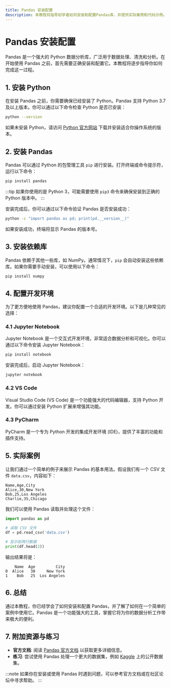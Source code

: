 ```yaml
---
title: Pandas 安装配置
description: 本教程将指导初学者如何安装和配置Pandas库，并提供实际案例和代码示例。
---
```


# Pandas 安装配置

Pandas 是一个强大的 Python 数据分析库，广泛用于数据处理、清洗和分析。在开始使用 Pandas 之前，首先需要正确安装和配置它。本教程将逐步指导你如何完成这一过程。

## 1. 安装 Python

在安装 Pandas 之前，你需要确保已经安装了 Python。Pandas 支持 Python 3.7 及以上版本。你可以通过以下命令检查 Python 是否已安装：

```bash
python --version
```

如果未安装 Python，请访问 [Python 官方网站](https://www.python.org/) 下载并安装适合你操作系统的版本。

## 2. 安装 Pandas

Pandas 可以通过 Python 的包管理工具 `pip` 进行安装。打开终端或命令提示符，运行以下命令：

```bash
pip install pandas
```

:::tip
如果你使用的是 Python 3，可能需要使用 `pip3` 命令来确保安装到正确的 Python 版本中。
:::

安装完成后，你可以通过以下命令验证 Pandas 是否安装成功：

```bash
python -c "import pandas as pd; print(pd.__version__)"
```

如果安装成功，终端将显示 Pandas 的版本号。

## 3. 安装依赖库

Pandas 依赖于其他一些库，如 NumPy。通常情况下，`pip` 会自动安装这些依赖库。如果你需要手动安装，可以使用以下命令：

```bash
pip install numpy
```

## 4. 配置开发环境

为了更方便地使用 Pandas，建议你配置一个合适的开发环境。以下是几种常见的选择：

### 4.1 Jupyter Notebook

Jupyter Notebook 是一个交互式开发环境，非常适合数据分析和可视化。你可以通过以下命令安装 Jupyter Notebook：

```bash
pip install notebook
```

安装完成后，启动 Jupyter Notebook：

```bash
jupyter notebook
```

### 4.2 VS Code

Visual Studio Code (VS Code) 是一个功能强大的代码编辑器，支持 Python 开发。你可以通过安装 Python 扩展来增强其功能。

### 4.3 PyCharm

PyCharm 是一个专为 Python 开发的集成开发环境 (IDE)，提供了丰富的功能和插件支持。

## 5. 实际案例

让我们通过一个简单的例子来展示 Pandas 的基本用法。假设我们有一个 CSV 文件 `data.csv`，内容如下：

```csv
Name,Age,City
Alice,30,New York
Bob,25,Los Angeles
Charlie,35,Chicago
```

我们可以使用 Pandas 读取并处理这个文件：

```python
import pandas as pd

# 读取 CSV 文件
df = pd.read_csv('data.csv')

# 显示前两行数据
print(df.head(2))
```

输出结果将是：

```plaintext
    Name  Age         City
0  Alice   30     New York
1    Bob   25  Los Angeles
```

## 6. 总结

通过本教程，你已经学会了如何安装和配置 Pandas，并了解了如何在一个简单的案例中使用它。Pandas 是一个功能强大的工具，掌握它将为你的数据分析工作带来极大的便利。

## 7. 附加资源与练习

- **官方文档**: 阅读 [Pandas 官方文档](https://pandas.pydata.org/pandas-docs/stable/) 以获取更多详细信息。
- **练习**: 尝试使用 Pandas 处理一个更大的数据集，例如 [Kaggle](https://www.kaggle.com/) 上的公开数据集。

:::note
如果你在安装或使用 Pandas 时遇到问题，可以参考官方文档或在社区论坛中寻求帮助。
:::